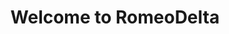 ---
title: Welcome to RomeoDelta
description: A resource for Prehospital and Retrieval Medicine and the ACEM Training Program
template: splash
hero:
  title: Romeo Delta  
  tagline: A resource for prehospital and retrieval medicine training programs
  image:
    file: ../../assets/houston.webp
  actions:
    - text: Click to continue
      link: /landingsite/
      icon: right-arrow
      variant: primary

---